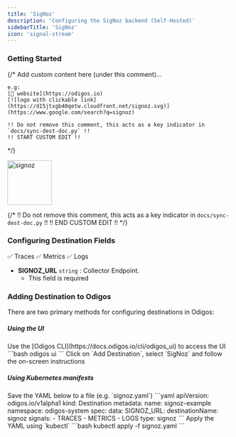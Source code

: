 ```yaml
---
title: 'SigNoz'
description: 'Configuring the SigNoz backend (Self-Hosted)'
sidebarTitle: 'SigNoz'
icon: 'signal-stream'
---
```


### Getting Started

{/*
    Add custom content here (under this comment)...

    e.g:
    [🔗 website](https://odigos.io)
    [![logo with clickable link](https://d15jtxgb40qetw.cloudfront.net/signoz.svg)](https://www.google.com/search?q=signoz)

    !! Do not remove this comment, this acts as a key indicator in `docs/sync-dest-doc.py` !!
    !! START CUSTOM EDIT !!
*/}

<img src='https://d15jtxgb40qetw.cloudfront.net/signoz.svg' alt='signoz' width="100" height="100" className="not-prose" />

{/*
    !! Do not remove this comment, this acts as a key indicator in `docs/sync-dest-doc.py` !!
    !! END CUSTOM EDIT !!
*/}

### Configuring Destination Fields

<Accordion title="Supported Signals:">
  ✅ Traces
  ✅ Metrics
  ✅ Logs
</Accordion>

- **SIGNOZ_URL** `string` : Collector Endpoint.
  - This field is required

### Adding Destination to Odigos

There are two primary methods for configuring destinations in Odigos:

##### **Using the UI**

<Steps>
  <Step>
    Use the [Odigos CLI](https://docs.odigos.io/cli/odigos_ui) to access the UI
    ```bash
    odigos ui
    ```
  </Step>
  <Step>
    Click on `Add Destination`, select `SigNoz` and follow the on-screen instructions
  </Step>
</Steps>

##### **Using Kubernetes manifests**

<Steps>
  <Step>
    Save the YAML below to a file (e.g. `signoz.yaml`)
    ```yaml
    apiVersion: odigos.io/v1alpha1
    kind: Destination
    metadata:
      name: signoz-example
      namespace: odigos-system
    spec:
      data:
        SIGNOZ_URL: <Collector Endpoint>
      destinationName: signoz
      signals:
      - TRACES
      - METRICS
      - LOGS
      type: signoz
    ```
  </Step>
  <Step>
    Apply the YAML using `kubectl`
    ```bash
    kubectl apply -f signoz.yaml
    ```
  </Step>
</Steps>